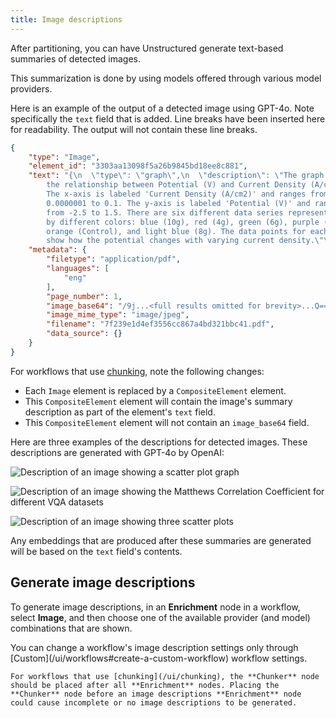 ```yaml
---
title: Image descriptions
---
```


After partitioning, you can have Unstructured generate text-based summaries of detected images.

This summarization is done by using models offered through various model providers.

Here is an example of the output of a detected image using GPT-4o. Note specifically the `text` field that is added. 
Line breaks have been inserted here for readability. The output will not contain these line breaks. 

```json
{
    "type": "Image",
    "element_id": "3303aa13098f5a26b9845bd18ee8c881",
    "text": "{\n  \"type\": \"graph\",\n  \"description\": \"The graph shows 
        the relationship between Potential (V) and Current Density (A/cm2). 
        The x-axis is labeled 'Current Density (A/cm2)' and ranges from 
        0.0000001 to 0.1. The y-axis is labeled 'Potential (V)' and ranges 
        from -2.5 to 1.5. There are six different data series represented 
        by different colors: blue (10g), red (4g), green (6g), purple (2g), 
        orange (Control), and light blue (8g). The data points for each series 
        show how the potential changes with varying current density.\"\n}",
    "metadata": {
        "filetype": "application/pdf",
        "languages": [
            "eng"
        ],
        "page_number": 1,
        "image_base64": "/9j...<full results omitted for brevity>...Q==",
        "image_mime_type": "image/jpeg",
        "filename": "7f239e1d4ef3556cc867a4bd321bbc41.pdf",
        "data_source": {}
    }
}
```

For workflows that use [chunking](/ui/chunking), note the following changes:

- Each `Image` element is replaced by a `CompositeElement` element.
- This `CompositeElement` element will contain the image's summary description as part of the element's `text` field.
- This `CompositeElement` element will not contain an `image_base64` field.

Here are three examples of the descriptions for detected images. These descriptions are generated with GPT-4o by OpenAI:

![Description of an image showing a scatter plot graph](/img/enriching/Image-Description-1.png)

![Description of an image showing the Matthews Correlation Coefficient for different VQA datasets](/img/enriching/Image-Description-2.png)

![Description of an image showing three scatter plots](/img/enriching/Image-Description-3.png)

Any embeddings that are produced after these summaries are generated will be based on the `text` field's contents.

## Generate image descriptions


To generate image descriptions, in an **Enrichment** node in a workflow, select **Image**, and then choose one of the available provider (and model) combinations that are shown.

<Note>
    You can change a workflow's image description settings only through [Custom](/ui/workflows#create-a-custom-workflow) workflow settings.

    For workflows that use [chunking](/ui/chunking), the **Chunker** node should be placed after all **Enrichment** nodes. Placing the 
    **Chunker** node before an image descriptions **Enrichment** node could cause incomplete or no image descriptions to be generated.
</Note>

<EnrichmentImageSummaryHiResOnly />
